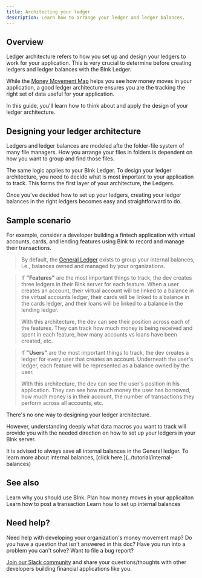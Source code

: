 ```yaml
---
title: Architecting your ledger
description: Learn how to arrange your ledger and ledger balances.
---
```


## Overview

Ledger architecture refers to how you set up and design your ledgers to work for your application. This is very crucial to determine before creating ledgers and ledger balances with the Blnk Ledger.

While the [Money Movement Map](money-movement-map) helps you see how money moves in your application, a good ledger architecture ensures you are the tracking the right set of data useful for your application. 

In this guide, you'll learn how to think about and apply the design of your ledger architecture.

## Designing your ledger architecture

Ledgers and ledger balances are modeled afte the folder-file system of many file managers. How you arrange your files in folders is dependent on how you want to group and find those files. 

The same logic applies to your Blnk Ledger. To design your ledger architecture, you need to decide what is most important to your application to track. This forms the first layer of your architecture, the Ledgers. 

Once you've decided how to set up your ledgers, creating your ledger balances in the right ledgers becomes easy and straightforward to do.

## Sample scenario

For example, consider a developer building a fintech application with virtual accounts, cards, and lending features using Blnk to record and manage their transactions.

>By default, the [General Ledger](../tutorial/internal-balances) exists to group your internal balances, i.e., balances owned and managed by your organizations.

>If **"Features"** are the most important things to track, the dev creates three ledgers in their Blnk server for each feature. When a user creates an account, their virtual account will be linked to a balance in the virtual accounts ledger, their cards will be linked to a balance in the cards ledger, and their loans will be linked to a balance in the lending ledger.
>
>With this architecture, the dev can see their position across each of the features. They can track how much money is being received and spent in each feature, how many accounts vs loans have been created, etc.

>If **"Users"** are the most important things to track, the dev creates a ledger for every user that creates an account. Underneath the user's ledger, each feature will be represented as a balance owned by the user. 
>
>With this architecture, the dev can see the user's position in his application. They can see how much money the user has borrowed, how much money is in their account, the number of transactions they perform across all accounts, etc.

There's no one way to designing your ledger architecture. 

However, understanding deeply what data macros you want to track will provide you with the needed direction on how to set up your ledgers in your Blnk server.

<Note>
    It is advised to always save all internal balances in the General ledger. To learn more about internal balances, [click here.](../tutorial/internal-balances)
</Note>

## See also

<CardGroup>
    <Card title="Welcome to Blnk" icon="book-open-cover" href="/intro/welcome">
        Learn why you should use Blnk.
    </Card>
    <Card title="Money movement map" icon="book-open-cover" href="money-movement-map">
        Plan how money moves in your applicaiton
    </Card>
    <Card title="Record a transaction" icon="book-open-cover" href="/ledger/tutorial/record-a-transaction">
        Learn how to post a transaction
    </Card>
    <Card title="Setting up internal balances" icon="book-open-cover" href="/ledger/tutorial/internal-balances">
        Learn how to set up internal balances
    </Card>
</CardGroup>

## Need help?

Need help with developing your organization's money movement map? Do you have a question that isn't answered in this doc? Have you run into a problem you can't solve? Want to file a bug report?

[Join our Slack community](https://join.slack.com/t/blnk-ledger/shared_invite/zt-2fwdivkvm-zHW4F8lwtVsbIaPg~dyx9w) and share your questions/thoughts with other developers building financial applications like you.